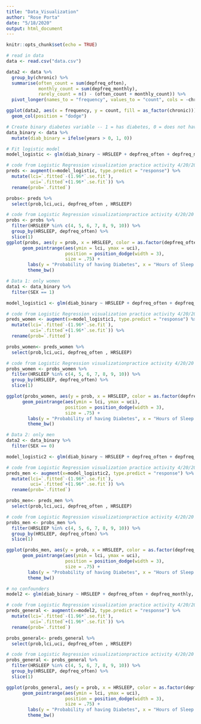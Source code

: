 ```yaml
---
title: "Data_Visualization"
author: "Rose Porta"
date: "5/18/2020"
output: html_document
---
```


```r
knitr::opts_chunk$set(echo = TRUE)
```

```r
# read in data
data <- read.csv("data.csv")
```

```r
data2 <- data %>% 
  group_by(chronic) %>% 
  summarise(often_count = sum(depfreq_often),
            monthly_count = sum(depfreq_monthly),
            rarely_count = n() - (often_count + monthly_count)) %>% 
  pivot_longer(names_to = "frequency", values_to = "count", cols = -chronic)

ggplot(data2, aes(x = frequency, y = count, fill = as_factor(chronic))) +
  geom_col(position = "dodge")
```
```r
# Create binary diabetes variable -- 1 = has diabetes, 0 = does not have diabetes
data_binary <- data %>% 
  mutate(diab_binary = ifelse(years > 0, 1, 0))

# Fit logistic model
model_logistic <- glm(diab_binary ~ HRSLEEP + depfreq_often + depfreq_monthly + I(HRSLEEP*depfreq_often) + I(HRSLEEP*depfreq_monthly) + log(AGE) + SEX + BMI + activity_score + income_high + income_middle + race_asian + race_black + race_na, family = binomial, data = data_binary)
```


```r
# code from Logistic Regression visualization practice activity 4/20/20
preds <- augment(x=model_logistic, type.predict = "response") %>%
  mutate(lci=`.fitted`-(1.96*`.se.fit`),
         uci=`.fitted`+(1.96*`.se.fit`)) %>%
  rename(prob=`.fitted`)

probs<- preds %>%
  select(prob,lci,uci, depfreq_often , HRSLEEP)
```

```r
# code from Logistic Regression visualizationpractice activity 4/20/20
probs <- probs %>%
  filter(HRSLEEP %in% c(4, 5, 6, 7, 8, 9, 10)) %>%
  group_by(HRSLEEP, depfreq_often) %>%
  slice(1)
ggplot(probs, aes(y = prob, x = HRSLEEP, color = as.factor(depfreq_often))) +
      geom_pointrange(aes(ymin = lci, ymax = uci),
                      position = position_dodge(width = 3),
                      size = .75) +
        labs(y = "Probability of having Diabetes", x = "Hours of Sleep per Night") +
        theme_bw()
```

```r
# Data 1: only women
data1 <- data_binary %>% 
  filter(SEX == 1)

model_logistic1 <- glm(diab_binary ~ HRSLEEP + depfreq_often + depfreq_monthly + I(HRSLEEP*depfreq_often) + I(HRSLEEP*depfreq_monthly) + log(AGE) + SEX + BMI + activity_score + income_high + income_middle + race_asian + race_black + race_na, family = binomial, data = data1)
```

```r
# code from Logistic Regression visualization practice activity 4/20/20
preds_women <- augment(x=model_logistic1, type.predict = "response") %>%
  mutate(lci=`.fitted`-(1.96*`.se.fit`),
         uci=`.fitted`+(1.96*`.se.fit`)) %>%
  rename(prob=`.fitted`)

probs_women<- preds_women %>%
  select(prob,lci,uci, depfreq_often , HRSLEEP)
```

```r
# code from Logistic Regression visualizationpractice activity 4/20/20
probs_women <- probs_women %>%
  filter(HRSLEEP %in% c(4, 5, 6, 7, 8, 9, 10)) %>%
  group_by(HRSLEEP, depfreq_often) %>%
  slice(1)

ggplot(probs_women, aes(y = prob, x = HRSLEEP, color = as.factor(depfreq_often))) +
      geom_pointrange(aes(ymin = lci, ymax = uci),
                      position = position_dodge(width = 3),
                      size = .75) +
        labs(y = "Probability of having Diabetes", x = "Hours of Sleep per Night") +
        theme_bw()
```
```r
# Data 2: only men
data2 <- data_binary %>% 
  filter(SEX == 0)

model_logistic2 <- glm(diab_binary ~ HRSLEEP + depfreq_often + depfreq_monthly + I(HRSLEEP*depfreq_often) + I(HRSLEEP*depfreq_monthly) + log(AGE) + SEX + BMI + activity_score + income_high + income_middle + race_asian + race_black + race_na, family = binomial, data = data2)
```

```r
# code from Logistic Regression visualization practice activity 4/20/20
preds_men <- augment(x=model_logistic2, type.predict = "response") %>%
  mutate(lci=`.fitted`-(1.96*`.se.fit`),
         uci=`.fitted`+(1.96*`.se.fit`)) %>%
  rename(prob=`.fitted`)

probs_men<- preds_men %>%
  select(prob,lci,uci, depfreq_often , HRSLEEP)
```

```r
# code from Logistic Regression visualizationpractice activity 4/20/20
probs_men <- probs_men %>%
  filter(HRSLEEP %in% c(4, 5, 6, 7, 8, 9, 10)) %>%
  group_by(HRSLEEP, depfreq_often) %>%
  slice(1)

ggplot(probs_men, aes(y = prob, x = HRSLEEP, color = as.factor(depfreq_often))) +
      geom_pointrange(aes(ymin = lci, ymax = uci),
                      position = position_dodge(width = 3),
                      size = .75) +
        labs(y = "Probability of having Diabetes", x = "Hours of Sleep per Night") +
        theme_bw()
```

```r
# no confounders
model2 <- glm(diab_binary ~ HRSLEEP + depfreq_often + depfreq_monthly, data = data_binary, family = binomial)
```

```r
# code from Logistic Regression visualization practice activity 4/20/20
preds_general <- augment(x=model2, type.predict = "response") %>%
  mutate(lci=`.fitted`-(1.96*`.se.fit`),
         uci=`.fitted`+(1.96*`.se.fit`)) %>%
  rename(prob=`.fitted`)

probs_general<- preds_general %>%
  select(prob,lci,uci, depfreq_often , HRSLEEP)
```

```r
# code from Logistic Regression visualizationpractice activity 4/20/20
probs_general <- probs_general %>%
  filter(HRSLEEP %in% c(4, 5, 6, 7, 8, 9, 10)) %>%
  group_by(HRSLEEP, depfreq_often) %>%
  slice(1)

ggplot(probs_general, aes(y = prob, x = HRSLEEP, color = as.factor(depfreq_often))) +
      geom_pointrange(aes(ymin = lci, ymax = uci),
                      position = position_dodge(width = 3),
                      size = .75) +
        labs(y = "Probability of having Diabetes", x = "Hours of Sleep per Night") +
        theme_bw()
```
